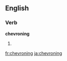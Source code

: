 ==English==

===Verb===
'''chevroning'''

# {{present participle of|[[chevron]]}}

[[fr:chevroning]]
[[ja:chevroning]]
